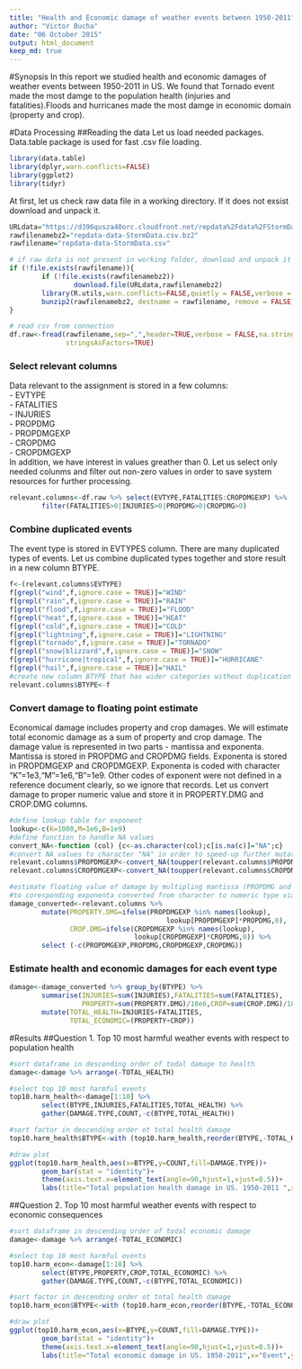 ```yaml
---
title: "Health and Economic damage of weather events between 1950-2011"
author: "Victor Bucha"
date: "06 October 2015"
output: html_document
keep_md: true
---
```

#Synopsis
In this report we studied health and economic damages of weather events between 1950-2011 in US. We found that Tornado event made the most damge to the population health (injuries and fatalities).Floods and hurricanes made the most damge in economic domain (property and crop). 

#Data Processing 
##Reading the data
Let us load needed packages. Data.table package is used for fast .csv file loading.
``` R
library(data.table)
library(dplyr,warn.conflicts=FALSE)
library(ggplot2)
library(tidyr)
```

At first, let us check raw data file in a working directory. If it does not exsist download and unpack it.
``` R
URLdata="https://d396qusza40orc.cloudfront.net/repdata%2Fdata%2FStormData.csv.bz2"
rawfilenamebz2="repdata-data-StormData.csv.bz2"
rawfilename="repdata-data-StormData.csv"

# if raw data is not present in working folder, download and unpack it
if (!file.exists(rawfilename)){
        if (!file.exists(rawfilenamebz2))
                download.file(URLdata,rawfilenamebz2)
        library(R.utils,warn.conflicts=FALSE,quietly = FALSE,verbose = FALSE)
        bunzip2(rawfilenamebz2, destname = rawfilename, remove = FALSE)
}
```

``` R
# read csv from connection
df.raw<-fread(rawfilename,sep=",",header=TRUE,verbose = FALSE,na.strings ="",
              stringsAsFactors=TRUE)
```
### Select relevant columns
Data relevant to the assignment is stored in a few columns:  
- EVTYPE  
- FATALITIES  
- INJURIES  
- PROPDMG  
- PROPDMGEXP  
- CROPDMG  
- CROPDMGEXP   
In addition, we have interest in values greather than 0. Let us select only needed colunms and filter out non-zero values in order to save system resources for further processing.
``` R
relevant.columns<-df.raw %>% select(EVTYPE,FATALITIES:CROPDMGEXP) %>% 
        filter(FATALITIES>0|INJURIES>0|PROPDMG>0|CROPDMG>0)
```

### Combine duplicated events
The event type is stored in EVTYPES column. There are many duplicated types of events. Let us combine duplicated types together and store result in a new column BTYPE.
``` R
f<-(relevant.columns$EVTYPE)
f[grepl("wind",f,ignore.case = TRUE)]="WIND"
f[grepl("rain",f,ignore.case = TRUE)]="RAIN"
f[grepl("flood",f,ignore.case = TRUE)]="FLOOD"
f[grepl("heat",f,ignore.case = TRUE)]="HEAT"
f[grepl("cold",f,ignore.case = TRUE)]="COLD"
f[grepl("lightning",f,ignore.case = TRUE)]="LIGHTNING"
f[grepl("tornado",f,ignore.case = TRUE)]="TORNADO"
f[grepl("snow|blizzard",f,ignore.case = TRUE)]="SNOW"
f[grepl("hurricane|tropical",f,ignore.case = TRUE)]="HURRICANE"
f[grepl("hail",f,ignore.case = TRUE)]="HAIL"
#create new column BTYPE that has wider categories without duplication
relevant.columns$BTYPE<-f
```

### Convert damage to floating point estimate
Economical damage includes property and crop damages. We will estimate total economic damage as a sum of property and crop damage. The damage value is represented in two parts - mantissa and exponenta. Mantissa is stored in PROPDMG and CROPDMG fields. Exponenta is stored in PROPDMGEXP and CROPDMGEXP. Exponenta is coded with character "K"=1e3,"M"=1e6,"B"=1e9. Other codes of exponent were not defined in a reference document clearly, so we ignore that records. Let us convert damage to proper numeric value and store it in PROPERTY.DMG and CROP.DMG columns.

``` R
#define lookup table for exponent
lookup<-c(K=1000,M=1e6,B=1e9)
#define function to handle NA values
convert_NA<-function (col) {c<-as.character(col);c[is.na(c)]="NA";c}
#convert NA values to character "NA" in order to speed-up further mutate execution
relevant.columns$PROPDMGEXP<-convert_NA(toupper(relevant.columns$PROPDMGEXP))
relevant.columns$CROPDMGEXP<-convert_NA(toupper(relevant.columns$CROPDMGEXP))

#estimate floating value of damage by multipling mantissa (PROPDMG and CROPDMG) 
#to coresponding exponenta converted from character to numeric type via lookup table
damage_converted<-relevant.columns %>% 
        mutate(PROPERTY.DMG=ifelse(PROPDMGEXP %in% names(lookup),
                                       lookup[PROPDMGEXP]*PROPDMG,0),
               CROP.DMG=ifelse(CROPDMGEXP %in% names(lookup),
                               lookup[CROPDMGEXP]*CROPDMG,0)) %>%
        select (-c(PROPDMGEXP,PROPDMG,CROPDMGEXP,CROPDMG))
```
### Estimate health and economic damages for each event type
``` R
damage<-damage_converted %>% group_by(BTYPE) %>% 
        summarise(INJURIES=sum(INJURIES),FATALITIES=sum(FATALITIES),
                  PROPERTY=sum(PROPERTY.DMG)/10e6,CROP=sum(CROP.DMG)/10e6) %>%
        mutate(TOTAL_HEALTH=INJURIES+FATALITIES,
               TOTAL_ECONOMIC=(PROPERTY+CROP))
```

#Results
##Question 1. Top 10 most harmful weather events with respect to population health
``` R
#sort dataframe in descending order of todal damage to health
damage<-damage %>% arrange(-TOTAL_HEALTH)

#select top 10 most harmful events
top10.harm_health<-damage[1:10] %>%
        select(BTYPE,INJURIES,FATALITIES,TOTAL_HEALTH) %>%
        gather(DAMAGE.TYPE,COUNT,-c(BTYPE,TOTAL_HEALTH))

#sort factor in descending order ot total health damage
top10.harm_health$BTYPE<-with (top10.harm_health,reorder(BTYPE,-TOTAL_HEALTH))

#draw plot
ggplot(top10.harm_health,aes(x=BTYPE,y=COUNT,fill=DAMAGE.TYPE))+
        geom_bar(stat = "identity")+
        theme(axis.text.x=element_text(angle=90,hjust=1,vjust=0.5))+
        labs(title="Total population health damage in US. 1950-2011 ",x="Event",y="Count")
```

##Question 2. Top 10 most harmful weather events with respect to economic consequences
``` R
#sort dataframe in descending order of todal economic damage
damage<-damage %>% arrange(-TOTAL_ECONOMIC)

#select top 10 most harmful events
top10.harm_econ<-damage[1:10] %>%
        select(BTYPE,PROPERTY,CROP,TOTAL_ECONOMIC) %>%
        gather(DAMAGE.TYPE,COUNT,-c(BTYPE,TOTAL_ECONOMIC))

#sort factor in descending order ot total health damage
top10.harm_econ$BTYPE<-with (top10.harm_econ,reorder(BTYPE,-TOTAL_ECONOMIC))

#draw plot
ggplot(top10.harm_econ,aes(x=BTYPE,y=COUNT,fill=DAMAGE.TYPE))+
        geom_bar(stat = "identity")+
        theme(axis.text.x=element_text(angle=90,hjust=1,vjust=0.5))+
        labs(title="Total economic damage in US. 1950-2011",x="Event",y="US Dollars (in millions)")
```
